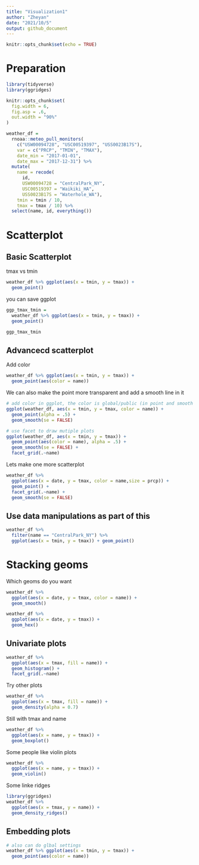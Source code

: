 ```yaml
---
title: "Visualization1"
author: "Zheyan"
date: "2021/10/5"
output: github_document
---
```


```r
knitr::opts_chunk$set(echo = TRUE)
```

# Preparation

```r
library(tidyverse)
library(ggridges)

knitr::opts_chunk$set(
  fig.width = 6,
  fig.asp = .6,
  out.width = "90%"
)
```

```r
weather_df = 
  rnoaa::meteo_pull_monitors(
    c("USW00094728", "USC00519397", "USS0023B17S"),
    var = c("PRCP", "TMIN", "TMAX"), 
    date_min = "2017-01-01",
    date_max = "2017-12-31") %>%
  mutate(
    name = recode(
      id, 
      USW00094728 = "CentralPark_NY", 
      USC00519397 = "Waikiki_HA",
      USS0023B17S = "Waterhole_WA"),
    tmin = tmin / 10,
    tmax = tmax / 10) %>%
  select(name, id, everything())

```


# Scatterplot

## Basic Scatterplot
tmax vs tmin

```r
weather_df %>% ggplot(aes(x = tmin, y = tmax)) + 
  geom_point()
```

you can save ggplot
```r
ggp_tmax_tmin = 
  weather_df %>% ggplot(aes(x = tmin, y = tmax)) + 
  geom_point()

ggp_tmax_tmin
```

## Advancecd scatterplot

Add color 

```r
weather_df %>% ggplot(aes(x = tmin, y = tmax)) + 
  geom_point(aes(color = name))
```

We can also make the point more transparent and add a smooth line in it

```r
# add color in ggplot, the color is global/public (in point and smooth line)
ggplot(weather_df, aes(x = tmin, y = tmax, color = name)) + 
  geom_point(alpha = .5) +
  geom_smooth(se = FALSE)
```

```r
# use facet to draw mutiple plots
ggplot(weather_df, aes(x = tmin, y = tmax)) + 
  geom_point(aes(color = name), alpha = .5) +
  geom_smooth(se = FALSE) +
  facet_grid(.~name)
```

Lets make one more scatterplot
```r
weather_df %>% 
  ggplot(aes(x = date, y = tmax, color = name,size = prcp)) +
  geom_point() +
  facet_grid(.~name) + 
  geom_smooth(se = FALSE)

```

## Use data manipulations as part of this
```r
weather_df %>% 
  filter(name == "CentralPark_NY") %>% 
  ggplot(aes(x = tmin, y = tmax)) + geom_point()
```

# Stacking geoms

Which geoms do you want

```r
weather_df %>% 
  ggplot(aes(x = date, y = tmax, color = name)) +
  geom_smooth()
```

```r
weather_df %>% 
  ggplot(aes(x = date, y = tmax)) +
  geom_hex()
```

## Univariate plots

```r
weather_df %>% 
  ggplot(aes(x = tmax, fill = name)) +
  geom_histogram() +
  facet_grid(.~name)
```

Try other plots

```r
weather_df %>% 
  ggplot(aes(x = tmax, fill = name)) +
  geom_density(alpha = 0.7)
```

Still with tmax and name
```r
weather_df %>% 
  ggplot(aes(x = name, y = tmax)) + 
  geom_boxplot()
```

Some people like violin plots
```r
weather_df %>% 
  ggplot(aes(x = name, y = tmax)) + 
  geom_violin()
```

Some linke ridges

```r
library(ggridges)
weather_df %>% 
  ggplot(aes(x = tmax, y = name)) + 
  geom_density_ridges()
```

## Embedding plots

```r
# also can do glbal settings
weather_df %>% ggplot(aes(x = tmin, y = tmax)) + 
  geom_point(aes(color = name))
```













